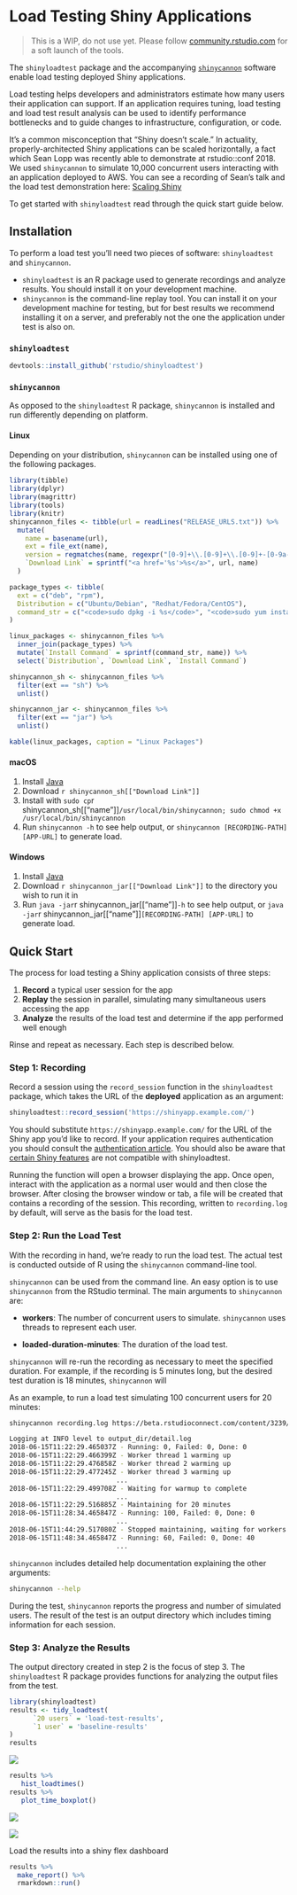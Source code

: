 <!-- -*- mode: markdown; -*- -->

# Load Testing Shiny Applications

> This is a WIP, do not use yet. Please follow [community.rstudio.com][community] for a
soft launch of the tools.

The `shinyloadtest` package and the accompanying [`shinycannon`][shinycannon] software enable load testing
deployed Shiny applications.

Load testing helps developers and administrators estimate how many users their application can support. If an application requires tuning, load testing and load test result analysis can be used to identify performance bottlenecks and to guide changes to infrastructure, configuration, or code.

It's a common misconception that "Shiny doesn't scale." In actuality, properly-architected Shiny applications can be scaled horizontally, a fact which Sean Lopp was recently able to demonstrate at rstudio::conf 2018. We used `shinycannon` to simulate 10,000 concurrent users interacting with an application deployed to AWS. You can see a recording of Sean's talk and the load test demonstration here: [Scaling Shiny](https://www.rstudio.com/resources/videos/scaling-shiny/)

To get started with `shinyloadtest` read through the quick start guide below.

## Installation

To perform a load test you'll need two pieces of software: `shinyloadtest` and `shinycannon`.

* `shinyloadtest` is an R package used to generate recordings and analyze results. You should install it on your development machine.
* `shinycannon` is the command-line replay tool. You can install it on your development machine for testing, but for best results we recommend installing it on a server, and preferably not the one the application under test is also on.

### `shinyloadtest`

```R
devtools::install_github('rstudio/shinyloadtest')
```

### `shinycannon`

As opposed to the `shinyloadtest` R package, `shinycannon` is installed and run differently depending on platform.

#### Linux

Depending on your distribution, `shinycannon` can be installed using one of the following packages.

```r
library(tibble)
library(dplyr)
library(magrittr)
library(tools)
library(knitr)
shinycannon_files <- tibble(url = readLines("RELEASE_URLS.txt")) %>%
  mutate(
    name = basename(url),
    ext = file_ext(name),
    version = regmatches(name, regexpr("[0-9]+\\.[0-9]+\\.[0-9]+-[0-9a-f]{7}", name)),
    `Download Link` = sprintf("<a href='%s'>%s</a>", url, name)
  )

package_types <- tibble(
  ext = c("deb", "rpm"),
  Distribution = c("Ubuntu/Debian", "Redhat/Fedora/CentOS"),
  command_str = c("<code>sudo dpkg -i %s</code>", "<code>sudo yum install -y %s</code>")
)

linux_packages <- shinycannon_files %>%
  inner_join(package_types) %>%
  mutate(`Install Command` = sprintf(command_str, name)) %>%
  select(`Distribution`, `Download Link`, `Install Command`)

shinycannon_sh <- shinycannon_files %>%
  filter(ext == "sh") %>%
  unlist()

shinycannon_jar <- shinycannon_files %>%
  filter(ext == "jar") %>%
  unlist()
```

```r
kable(linux_packages, caption = "Linux Packages")
```

#### macOS

1. Install [Java](https://www.java.com/en/download/)
1. Download `r shinycannon_sh[["Download Link"]]`
1. Install with `sudo cp `r shinycannon_sh[["name"]]` /usr/local/bin/shinycannon; sudo chmod +x /usr/local/bin/shinycannon`
1. Run `shinycannon -h` to see help output, or `shinycannon [RECORDING-PATH] [APP-URL]` to generate load.

#### Windows

1. Install [Java](https://www.java.com/en/download/)
1. Download `r shinycannon_jar[["Download Link"]]` to the directory you wish to run it in
1. Run `java -jar `r shinycannon_jar[["name"]]` -h` to see help output, or `java -jar `r shinycannon_jar[["name"]]` [RECORDING-PATH] [APP-URL]` to generate load.

## Quick Start

The process for load testing a Shiny application consists of three steps:

1. **Record** a typical user session for the app
1. **Replay** the session in parallel, simulating many simultaneous users accessing the app
1. **Analyze** the results of the load test and determine if the app performed well enough

Rinse and repeat as necessary. Each step is described below.

### Step 1: Recording

Record a session using the `record_session` function in the `shinyloadtest` package, which takes the URL of the **deployed** application as an argument:

```r
shinyloadtest::record_session('https://shinyapp.example.com/')
```

You should substitute `https://shinyapp.example.com/` for the URL of the Shiny app you'd like to record. If your application requires authentication you should consult the [authentication article][authentication]. You should also be aware that [certain Shiny features][limitations] are not compatible with shinyloadtest.

Running the function will open a browser displaying the app. Once open, interact with the application as a normal user would and then close the browser. After closing the browser window or tab, a file will be created that contains a recording of the session. This recording, written to `recording.log` by default, will serve as the basis for the load test.


### Step 2: Run the Load Test

With the recording in hand, we're ready to run the load test. The actual test is conducted outside of R using the `shinycannon` command-line tool.

`shinycannon` can be used from the command line. An easy option is to use `shinycannon` from the RStudio terminal. The main arguments to `shinycannon` are:

- **workers**: The number of concurrent users to simulate. `shinycannon` uses threads to represent each user.

- **loaded-duration-minutes**: The duration of the load test. 


`shinycannon` will re-run the recording as necessary to meet the specified duration. For example, if the recording is 5 minutes long, but the desired test duration is 18 minutes, `shinycannon` will

As an example, to run a load test simulating 100 concurrent users for 20 minutes:

```bash
shinycannon recording.log https://beta.rstudioconnect.com/content/3239/ --sessions=100 --loaded-duration-minutes=20s

Logging at INFO level to output_dir/detail.log
2018-06-15T11:22:29.465037Z - Running: 0, Failed: 0, Done: 0
2018-06-15T11:22:29.466399Z - Worker thread 1 warming up
2018-06-15T11:22:29.476858Z - Worker thread 2 warming up
2018-06-15T11:22:29.477245Z - Worker thread 3 warming up
                           ...
2018-06-15T11:22:29.499708Z - Waiting for warmup to complete
                           ...
2018-06-15T11:22:29.516885Z - Maintaining for 20 minutes
2018-06-15T11:28:34.465847Z - Running: 100, Failed: 0, Done: 0
                           ...
2018-06-15T11:44:29.517080Z - Stopped maintaining, waiting for workers to stop
2018-06-15T11:48:34.465847Z - Running: 60, Failed: 0, Done: 40
                           ...
```

`shinycannon` includes detailed help documentation explaining the other arguments:

```bash
shinycannon --help
```

During the test, `shinycannon` reports the progress and number of simulated users. The result of the test is an output directory which includes timing information for each session.

### Step 3: Analyze the Results

The output directory created in step 2 is the focus of step 3. The `shinyloadtest` R package provides
functions for analyzing the output files from the test.

```r
library(shinyloadtest)
results <- tidy_loadtest(
      `20 users` = 'load-test-results',
      `1 user` = 'baseline-results'
)
results
```

![](inst/img/results.png)

```r
results %>%
   hist_loadtimes()
results %>%
   plot_time_boxplot()
```

![](inst/img/hist_loadtime.png)

![](inst/img/boxplot.png)


Load the results into a shiny flex dashboard
```r
results %>%
  make_report() %>%
  rmarkdown::run()
```

[community]: https://community.rstudio.com
[shinycannon]: https://github.com/rstudio/shinycannon
[limitations]: articles/limitations.html
[authentication]: articles/load-testing-authenticated-apps.html
